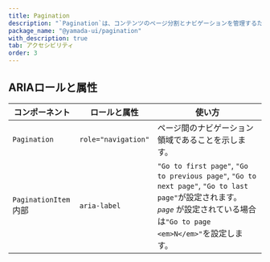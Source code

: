 ```yaml
---
title: Pagination
description: "`Pagination`は、コンテンツのページ分割とナビゲーションを管理するためのコンポーネントです。"
package_name: "@yamada-ui/pagination"
with_description: true
tab: アクセシビリティ
order: 3
---
```


## ARIAロールと属性

| コンポーネント                   | ロールと属性        | 使い方                                                                                                                                                                               |
| -------------------------------- | ------------------- | ------------------------------------------------------------------------------------------------------------------------------------------------------------------------------------ |
| `Pagination`                     | `role="navigation"` | ページ間のナビゲーション領域であることを示します。                                                                                                                                   |
| `PaginationItem` <Tag>内部</Tag> | `aria-label`        | `"Go to first page"`, `"Go to previous page"`, `"Go to next page"`, `"Go to last page"`が設定されます。<em>`page`</em> が設定されている場合は`"Go to page <em>N</em>"`を設定します。 |
